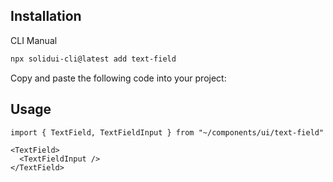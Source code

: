 <MDXHeader
  title="Text Field"
  description="A text input that allow users to input custom text entries with a keyboard."
/>

<ComponentPreview name="text-field-demo" />

## Installation

<Tabs defaultValue="cli">

<TabsList>
  <TabsTrigger value="cli">CLI</TabsTrigger>
  <TabsTrigger value="manual">Manual</TabsTrigger>
</TabsList>

<TabsContent value="cli">

```bash
npx solidui-cli@latest add text-field
```

</TabsContent>

<TabsContent value="manual">

<Step>Copy and paste the following code into your project: </Step>

<ComponentSource name="text-field" />

</TabsContent>

</Tabs>

## Usage

```tsx
import { TextField, TextFieldInput } from "~/components/ui/text-field"
```

```tsx
<TextField>
  <TextFieldInput />
</TextField>
```

